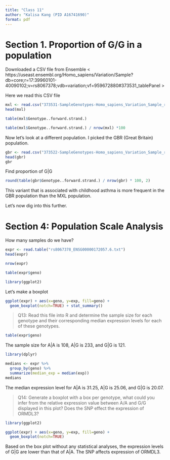 ```yaml
---
title: "Class 11"
author: "Kalisa Kang (PID A16741690)"
format: pdf
---
```


# Section 1. Proportion of G/G in a population

Downloaded a CSV file from Ensemble < https://useast.ensembl.org/Homo_sapiens/Variation/Sample?db=core;r=17:39960101-40090102;v=rs8067378;vdb=variation;vf=959672880#373531_tablePanel >

Here we read this CSV file

```r
mxl <- read.csv("373531-SampleGenotypes-Homo_sapiens_Variation_Sample_rs8067378.csv")
head(mxl)
```

```r
table(mxl$Genotype..forward.strand.)
```

```r
table(mxl$Genotype..forward.strand.) / nrow(mxl) *100
```

Now let's look at a different population. I picked the GBR (Great Britain) population.

```r
gbr <- read.csv("373522-SampleGenotypes-Homo_sapiens_Variation_Sample_rs8067378 (1).csv")
head(gbr)
gbr
```

Find proportion of G|G

```r
round(table(gbr$Genotype..forward.strand.) / nrow(gbr) * 100, 2)
```

This variant that is associated with childhood asthma is more frequent in the GBR population than the MXL population.

Let's now dig into this further.

# Section 4: Population Scale Analysis

How many samples do we have?

```r
expr <- read.table("rs8067378_ENSG00000172057.6.txt")
head(expr)
```

```r
nrow(expr)
```

```r
table(expr$geno)
```

```r
library(ggplot2)

```

Let's make a boxplot

```r
ggplot(expr) + aes(x=geno, y=exp, fill=geno) +
  geom_boxplot(notch=TRUE) + stat_summary()
```


> Q13: Read this file into R and determine the sample size for each genotype and their corresponding median expression levels for each of these genotypes. 

```r
table(expr$geno)
```

The sample size for A|A is 108, A|G is 233, and G|G is 121.

```r
library(dplyr)
```

```r
medians <- expr %>%
  group_by(geno) %>%
  summarize(median_exp = median(exp))
medians
```

The median expression level for A|A is 31.25, A|G is 25.06, and G|G is 20.07.

> Q14: Generate a boxplot with a box per genotype, what could you infer from the relative expression value between A/A and G/G displayed in this plot? Does the SNP effect the expression of ORMDL3?

```r
library(ggplot2)
```

```r
ggplot(expr) + aes(x=geno, y=exp, fill=geno) +
  geom_boxplot(notch=TRUE)
```

Based on the box plot without any statistical analyses, the expression levels of G|G are lower than that of A|A. The SNP affects expression of ORMDL3.








